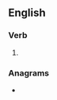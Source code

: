==English==

===Verb===
{{head|en|verb form}}

# {{en-past of|djtemigrate}}

===Anagrams===
* {{anagrams|en|demigrate}}